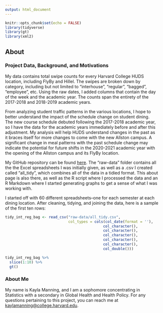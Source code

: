 ```yaml
---
output: html_document
---
```


```r
knitr::opts_chunk$set(echo = FALSE)
library(tidyverse)
library(gt)
library(xml2)
```

## About

### Project Data, Background, and Motivations

My data contains total swipe counts for every Harvard College HUDS location, including FlyBy and Hillel. The swipes are broken down by category, including but not limited to "interhouse", "regular", "bagged", "employee", etc. Using the raw dates, I added columns that contain the day of the week and the academic year. The counts span the entirety of the 2017-2018 and 2018-2019 academic years.

From analyzing student traffic patterns in the various locations, I hope to better understand the impact of the schedule change on student dining. The new course schedule debuted following the 2017-2018 academic year, so I have the data for the academic years immediately before and after this adjustment. My analysis will help HUDS understand changes in the past as it braces itself for more changes to come with the new Allston campus. A significant change in meal patterns with the past schedule change may indicate the potential for future shifts in the 2020-2021 academic year with the opening of the Allston campus and its FlyBy location.

My GitHub repository can be found [here](https://github.com/kayla-manning/final-project). The "raw-data" folder contains all the the Excel spreadsheets I was initially given, as well as a .csv I created called "all_tidy", which combines all of the data in a tidied format. This about page is also there, as well as the R script where I processed the data and an R Markdown where I started generating graphs to get a sense of what I was working with.

I started off with 60 different spreadsheets--one for each semester at each dining location. After cleaning, tidying, and joining the data, here is a sample of the first ten rows: 
```r
tidy_int_reg_bag <- read_csv("raw-data/all_tidy.csv",
                             col_types = cols(col_date(format = ''),
                                             col_character(),
                                             col_character(),
                                             col_character(),
                                             col_character(),
                                             col_character(),
                                             col_double()))

tidy_int_reg_bag %>% 
  slice(1:10) %>% 
  gt()
```

### About Me

My name is Kayla Manning, and I am a sophomore concentrating in Statistics with a secondary in Global Health and Health Policy. For any questions pertaining to this project, you can reach me at [kaylamanning@college.harvard.edu]().


